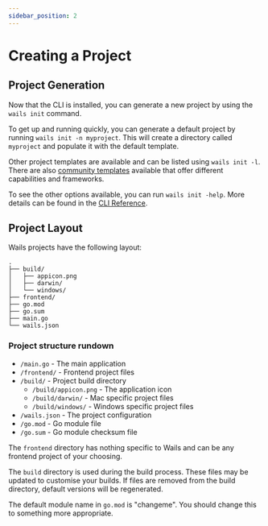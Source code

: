 ```yaml
---
sidebar_position: 2
---
```


# Creating a Project

## Project Generation

Now that the CLI is installed, you can generate a new project by using the `wails init` command.

To get up and running quickly, you can generate a default project by running `wails init -n myproject`. This will
create a directory called `myproject` and populate it with the default template.

Other project templates are available and can be listed using `wails init -l`.
There are also [community templates](../community/templates) available that offer different capabilities and frameworks.

To see the other options available, you can run `wails init -help`.
More details can be found in the [CLI Reference](../reference/cli#init).

## Project Layout

Wails projects have the following layout:

```
.
├── build/
│   ├── appicon.png
│   ├── darwin/
│   └── windows/
├── frontend/
├── go.mod
├── go.sum
├── main.go
└── wails.json
```

### Project structure rundown

- `/main.go` - The main application
- `/frontend/` - Frontend project files
- `/build/` - Project build directory
  - `/build/appicon.png` - The application icon
  - `/build/darwin/` - Mac specific project files
  - `/build/windows/` - Windows specific project files
- `/wails.json` - The project configuration
- `/go.mod` - Go module file
- `/go.sum` - Go module checksum file

The `frontend` directory has nothing specific to Wails and can be any frontend project of your choosing.

The `build` directory is used during the build process. These files may be updated to customise your builds. If
files are removed from the build directory, default versions will be regenerated.

The default module name in `go.mod` is "changeme". You should change this to something more appropriate.
